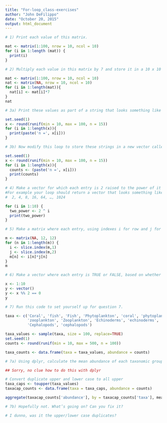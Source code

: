 ```yaml
---
title: "For-loop_class-exercises"
author: "John DeFilippo"
date: "October 20, 2015"
output: html_document
---
```


```r
# 1) Print each value of this matrix.

mat <- matrix(1:100, nrow = 10, ncol = 10)
for (i in 1:length (mat)) {
  print(i)
}
```

```r
# 2) Multiply each value in this matrix by 7 and store it in a 10 x 10 matrix

mat <- matrix(1:100, nrow = 10, ncol = 10)
nat <- matrix(NA, nrow = 10, ncol = 10)
for (i in 1:length(mat)){
  nat[i] <- mat[i]*7
}
nat
```

```r
# 3a) Print these values as part of a string that looks something like 'n = 16'. Try to describe in words how I creating the vector of numbers that you are going to use.

set.seed(1)
x <- round(runif(min = 10, max = 100, n = 15))
for (i in 1:length(x)){
  print(paste('n =', x[i]))
}
```

```r
# 3b) Now modify this loop to store these strings in a new vector called counts.

set.seed(1)
x <- round(runif(min = 10, max = 100, n = 15))
for (i in 1:length(x)){
  counts <- (paste('n =', x[i]))
  print(counts)
}
```

```r
# 4) Make a vector for which each entry is 2 raised to the power of it’s index (ex: the 3rd item in the vector is equal to 2^3).
#For example your loop should return a vector that looks something like this:
#  2, 4, 8, 16, 64, …, 1024

for (i in 1:10) {
  two_power <- 2 ^ i
  print(two_power)
}
```

```r
# 5) Make a matrix where each entry, using indexes i for row and j for column, is equivalent to i*j. Your final output should look like:

m <- matrix(NA, 12, 12)
for (n in 1:length(m)) {
  i <- slice.index(m,1)
  j <- slice.index(m,2)
  m[n] <- i[n]*j[n]
}
m
```

```r
# 6) Make a vector where each entry is TRUE or FALSE, based on whether it’s index is even or odd.

x <- 1:10
y <- vector()
y <- x %% 2 == 0
y
```

```r
# 7) Run this code to set yourself up for question 7.

taxa <- c('Coral', 'fish', 'Fish', 'Phytoplankton', 'coral', 'phytoplankton', 
          'zooplankton', 'Zooplankton', 'Echinoderms', 'echinoderms', 
          'Cephalopods', 'cephalopods')

taxa_values <- sample(taxa, size = 100, replace=TRUE)
set.seed(1)
counts <- round(runif(min = 10, max = 500, n = 100))

taxa_counts <- data.frame(taxa = taxa_values, abundance = counts)
```

```r
# 7a) Using dplyr, calculate the mean abundance of each taxonomic group, what do you notice about the output? Is it what you would expect?

## Sorry, no clue how to do this with dplyr

# Convert duplicate upper and lower case to all upper
taxa_caps <- toupper(taxa_values)
taxacap_counts <- data.frame(taxa = taxa_caps, abundance = counts)

aggregate(taxacap_counts['abundance'], by = taxacap_counts['taxa'], mean)
```

```r
# 7b) Hopefully not. What’s going on? Can you fix it?

# I dunno, was it the upper/lower case duplicates?
```

